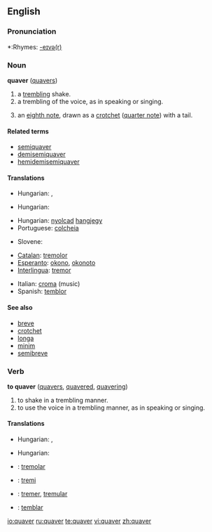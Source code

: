 ==English==

===Pronunciation===
*:Rhymes: [[Rhymes:English:-eɪvə(r)|-eɪvə(r)]]

===Noun===
'''quaver''' ([[quavers]])

# a [[trembling]] shake.
# a trembling of the voice, as in speaking or singing.
# {{music}} an [[eighth note]], drawn as a [[crotchet]] ([[quarter note]]) with a tail.

====Related terms====
*[[semiquaver]]
*[[demisemiquaver]]
*[[hemidemisemiquaver]]

====Translations====
{{trans-top|a trembling shake}}
* Hungarian: {{t|hu|reszketés}}, {{t|hu|remegés}}
{{trans-mid}}
{{trans-bottom}}

{{trans-top|a trembling of the voice}}
* Hungarian: {{t|hu|remegés}}
{{trans-mid}}
{{trans-bottom}}

{{trans-top|''(music)'' an eighth note}}
* Hungarian: [[nyolcad]] [[hangjegy]]
* Portuguese: [[colcheia]] {{f}}
{{trans-mid}}
* Slovene: {{t-|sl|osminka|f}}
{{trans-bottom}}

{{checktrans-top}}
*[[Catalan]]: [[tremolor]]
*[[Esperanto]]: [[okono]], [[okonoto]]
*[[Interlingua]]: [[tremor]]
{{checktrans-mid}}
*Italian: [[croma]] {{f}} (music)
*Spanish: [[temblor]]
{{checktrans-bottom}}

====See also====
*[[breve]]
*[[crotchet]]
*[[longa]]
*[[minim]]
*[[semibreve]]

===Verb===
'''to quaver''' ([[quavers]], [[quavered]], [[quavering]])

# to shake in a trembling manner.
# to use the voice in a trembling manner, as in speaking or singing.

====Translations====
{{trans-top|to shake}}
* Hungarian: {{t|hu|remeg}}, {{t|hu|reszket}}
{{trans-mid}}
{{trans-bottom}}

{{trans-top|to use the voice in a trembling manner}}
* Hungarian: {{t|hu|trillázik}}
{{trans-mid}}
{{trans-bottom}}

{{checktrans-top}}
*{{ttbc|Catalan}}: [[tremolar]]
*{{ttbc|Esperanto}}: [[tremi]]
{{checktrans-mid}}
*{{ttbc|Interlingua}}: [[tremer]], [[tremular]]
*{{ttbc|Spanish}}: [[temblar]]
{{checktrans-bottom}}

[[io:quaver]]
[[ru:quaver]]
[[te:quaver]]
[[vi:quaver]]
[[zh:quaver]]